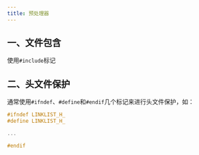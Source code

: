 ```yaml
---
title: 预处理器
---
```


## 一、文件包含

使用`#include`标记



## 二、头文件保护

通常使用`#ifndef`、`#define`和`#endif`几个标记来进行头文件保护，如：

```cpp
#ifndef LINKLIST_H_
#define LINKLIST_H_

...

#endif
```